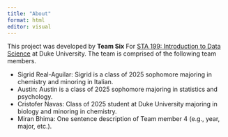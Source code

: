 ```yaml
---
title: "About"
format: html
editor: visual
---
```


This project was developed by **Team Six** For [STA 199: Introduction to Data Science](https://sta199-s23-2.github.io/) at Duke University. The team is comprised of the following team members.

-   Sigrid Real-Aguilar: Sigrid is a class of 2025 sophomore majoring in chemistry and minoring in Italian.
-   Austin: Austin is a class of 2025 sophomore majoring in statistics and psychology.
-   Cristofer Navas: Class of 2025 student at Duke University majoring in biology and minoring in chemistry.
-   Miran Bhima: One sentence description of Team member 4 (e.g., year, major, etc.).
